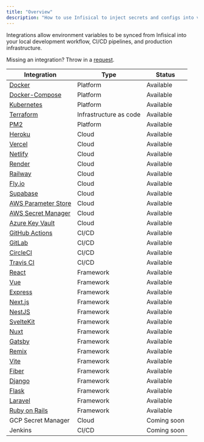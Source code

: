 ```yaml
---
title: "Overview"
description: "How to use Infisical to inject secrets and configs into various 3-rd party services and frameworks."
---
```


Integrations allow environment variables to be synced from Infisical into your local development workflow, CI/CD pipelines, and production infrastructure.

Missing an integration? Throw in a [request](https://github.com/Infisical/infisical/issues).

| Integration                                                    | Type      | Status      |
| -------------------------------------------------------------- | --------- | ----------- |
| [Docker](/integrations/platforms/docker)                       | Platform  | Available   |
| [Docker-Compose](/integrations/platforms/docker-compose)       | Platform  | Available   |
| [Kubernetes](/integrations/platforms/kubernetes)               | Platform  | Available   |
| [Terraform](/integrations/frameworks/terraform)                | Infrastructure as code  | Available   |
| [PM2](/integrations/platforms/pm2)                             | Platform  | Available   |
| [Heroku](/integrations/cloud/heroku)                           | Cloud     | Available   |
| [Vercel](/integrations/cloud/vercel)                           | Cloud     | Available   |
| [Netlify](/integrations/cloud/netlify)                         | Cloud     | Available   |
| [Render](/integrations/cloud/render)                           | Cloud     | Available   |
| [Railway](/integrations/cloud/railway)                          | Cloud     | Available   |
| [Fly.io](/integrations/cloud/flyio)                            | Cloud     | Available   |
| [Supabase](/integrations/cloud/flyio)                            | Cloud     | Available   |
| [AWS Parameter Store](/integrations/cloud/aws-parameter-store) | Cloud     | Available   |
| [AWS Secret Manager](/integrations/cloud/aws-secret-manager)   | Cloud     | Available   |
| [Azure Key Vault](/integrations/cloud/azure-key-vault)         | Cloud     | Available   |
| [GitHub Actions](/integrations/cicd/githubactions)             | CI/CD     | Available   |
| [GitLab](/integrations/cicd/gitlab)                            | CI/CD     | Available   |
| [CircleCI](/integrations/cicd/circleci)                        | CI/CD     | Available   |
| [Travis CI](/integrations/cicd/travisci)                       | CI/CD     | Available   |
| [React](/integrations/frameworks/react)                        | Framework | Available   |
| [Vue](/integrations/frameworks/vue)                            | Framework | Available   |
| [Express](/integrations/frameworks/express)                    | Framework | Available   |
| [Next.js](/integrations/frameworks/nextjs)                     | Framework | Available   |
| [NestJS](/integrations/frameworks/nestjs)                      | Framework | Available   |
| [SvelteKit](/integrations/frameworks/sveltekit)                | Framework | Available   |
| [Nuxt](/integrations/frameworks/nuxt)                          | Framework | Available   |
| [Gatsby](/integrations/frameworks/gatsby)                      | Framework | Available   |
| [Remix](/integrations/frameworks/remix)                        | Framework | Available   |
| [Vite](/integrations/frameworks/vite)                          | Framework | Available   |
| [Fiber](/integrations/frameworks/fiber)                        | Framework | Available   |
| [Django](/integrations/frameworks/django)                      | Framework | Available   |
| [Flask](/integrations/frameworks/flask)                        | Framework | Available   |
| [Laravel](/integrations/frameworks/laravel)                    | Framework | Available   |
| [Ruby on Rails](/integrations/frameworks/rails)                | Framework | Available   |
| GCP Secret Manager                                                            | Cloud     | Coming soon |
| Jenkins                                                        | CI/CD     | Coming soon |
